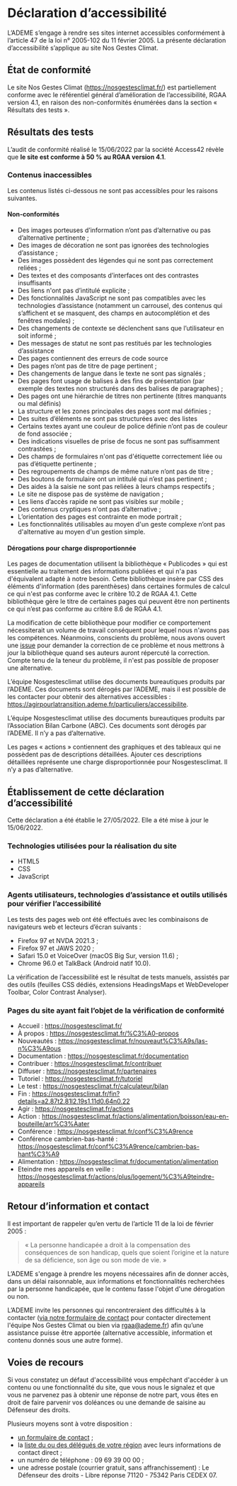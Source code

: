 # Déclaration d’accessibilité

L’ADEME s’engage à rendre ses sites internet accessibles conformément à l’article 47 de la loi n° 2005-102 du 11 février 2005.
La présente déclaration d’accessibilité s’applique au site Nos Gestes Climat.

## État de conformité

Le site Nos Gestes Climat (https://nosgestesclimat.fr/) est partiellement conforme avec le référentiel général d’amélioration de l’accessibilité, RGAA version 4.1, en raison des non-conformités énumérées dans la section « Résultats des tests ».

## Résultats des tests

L’audit de conformité réalisé le 15/06/2022 par la société Access42 révèle que **le site est conforme à 50 % au RGAA version 4.1**.

### Contenus inaccessibles

Les contenus listés ci-dessous ne sont pas accessibles pour les raisons suivantes.

#### Non-conformités

- Des images porteuses d’information n’ont pas d’alternative ou pas d’alternative pertinente ;
- Des images de décoration ne sont pas ignorées des technologies d’assistance ;
- Des images possèdent des légendes qui ne sont pas correctement reliées ;
- Des textes et des composants d’interfaces ont des contrastes insuffisants
- Des liens n'ont pas d’intitulé explicite ;
- Des fonctionnalités JavaScript ne sont pas compatibles avec les technologies d’assistance (notamment un carrousel, des contenus qui s’affichent et se masquent, des champs en autocomplétion et des fenêtres modales) ;
- Des changements de contexte se déclenchent sans que l’utilisateur en soit informé ;
- Des messages de statut ne sont pas restitués par les technologies d’assistance
- Des pages contiennent des erreurs de code source
- Des pages n’ont pas de titre de page pertinent ;
- Des changements de langue dans le texte ne sont pas signalés ;
- Des pages font usage de balises à des fins de présentation (par exemple des textes non structurés dans des balises de paragraphes) ;
- Des pages ont une hiérarchie de titres non pertinente (titres manquants ou mal définis)
- La structure et les zones principales des pages sont mal définies ;
- Des suites d’éléments ne sont pas structurées avec des listes
- Certains textes ayant une couleur de police définie n’ont pas de couleur de fond associée ;
- Des indications visuelles de prise de focus ne sont pas suffisamment contrastées ;
- Des champs de formulaires n'ont pas d'étiquette correctement liée ou pas d’étiquette pertinente ;
- Des regroupements de champs de même nature n’ont pas de titre ;
- Des boutons de formulaire ont un intitulé qui n’est pas pertinent ;
- Des aides à la saisie ne sont pas reliées à leurs champs respectifs ;
- Le site ne dispose pas de système de navigation ;
- Les liens d’accès rapide ne sont pas visibles sur mobile ;
- Des contenus cryptiques n'ont pas d’alternative ;
- L’orientation des pages est contrainte en mode portrait ;
- Les fonctionnalités utilisables au moyen d'un geste complexe n’ont pas d'alternative au moyen d'un gestion simple.

#### Dérogations pour charge disproportionnée

Les pages de documentation utilisent la bibliothèque « Publicodes » qui est essentielle au traitement des informations publiées et qui n'a pas d'équivalent adapté à notre besoin. Cette bibliothèque insère par CSS des éléments d'information (des parenthèses) dans certaines formules de calcul ce qui n'est pas conforme avec le critère 10.2 de RGAA 4.1. Cette bibliothèque gère le titre de certaines pages qui peuvent être non pertinents ce qui n’est pas conforme au critère 8.6 de RGAA 4.1.

La modification de cette bibliothèque pour modifier ce comportement nécessiterait un volume de travail conséquent pour lequel nous n'avons pas les compétences. Néanmoins, conscients du problème, nous avons ouvert une [issue](https://github.com/betagouv/publicodes/issues/226) pour demander la correction de ce problème et nous mettrons à jour la bibliothèque quand ses auteurs auront répercuté la correction. Compte tenu de la teneur du problème, il n'est pas possible de proposer une alternative.

L’équipe Nosgestesclimat utilise des documents bureautiques produits par l’ADEME. Ces documents sont dérogés par l’ADEME, mais il est possible de les contacter pour obtenir des alternatives accessibles : https://agirpourlatransition.ademe.fr/particuliers/accessibilite.

L’équipe Nosgestesclimat utilise des documents bureautiques produits par l’Association Bilan Carbone (ABC). Ces documents sont dérogés par l’ADEME. Il n’y a pas d’alternative.

Les pages « actions » contiennent des graphiques et des tableaux qui ne possèdent pas de descriptions détaillées. Ajouter ces descriptions détaillées représente une charge disproportionnée pour Nosgestesclimat. Il n’y a pas d’alternative.

## Établissement de cette déclaration d’accessibilité

Cette déclaration a été établie le 27/05/2022. Elle a été mise à jour le 15/06/2022.

### Technologies utilisées pour la réalisation du site

- HTML5
- CSS
- JavaScript

### Agents utilisateurs, technologies d’assistance et outils utilisés pour vérifier l’accessibilité

Les tests des pages web ont été effectués avec les combinaisons de navigateurs web et lecteurs d’écran suivants :

- Firefox 97 et NVDA 2021.3 ;
- Firefox 97 et JAWS 2020 ;
- Safari 15.0 et VoiceOver (macOS Big Sur, version 11.6) ;
- Chrome 96.0 et TalkBack (Android natif 10.0).

La vérification de l’accessibilité est le résultat de tests manuels, assistés par des outils (feuilles CSS dédiés, extensions HeadingsMaps et WebDeveloper Toolbar, Color Contrast Analyser).

### Pages du site ayant fait l’objet de la vérification de conformité

- Accueil : https://nosgestesclimat.fr/
- À propos : https://nosgestesclimat.fr/%C3%A0-propos
- Nouveautés : https://nosgestesclimat.fr/nouveaut%C3%A9s/las-n%C3%A9ous
- Documentation : https://nosgestesclimat.fr/documentation
- Contribuer : https://nosgestesclimat.fr/contribuer
- Diffuser : https://nosgestesclimat.fr/partenaires
- Tutoriel : https://nosgestesclimat.fr/tutoriel
- Le test : https://nosgestesclimat.fr/calculateur/bilan
- Fin : https://nosgestesclimat.fr/fin?details=a2.87t2.81l2.19s1.11d0.64n0.22
- Agir : https://nosgestesclimat.fr/actions
- Action : https://nosgestesclimat.fr/actions/alimentation/boisson/eau-en-bouteille/arr%C3%Aater
- Conférence : https://nosgestesclimat.fr/conf%C3%A9rence
- Conférence cambrien-bas-hanté : https://nosgestesclimat.fr/conf%C3%A9rence/cambrien-bas-hant%C3%A9
- Alimentation : https://nosgestesclimat.fr/documentation/alimentation
- Eteindre mes appareils en veille : https://nosgestesclimat.fr/actions/plus/logement/%C3%A9teindre-appareils

## Retour d’information et contact

Il est important de rappeler qu’en vertu de l’article 11 de la loi de février 2005 :

> « La personne handicapée a droit à la compensation des conséquences de son handicap, quels que soient l’origine et la nature de sa déficience, son âge ou son mode de vie. »

L’ADEME s'engage à prendre les moyens nécessaires afin de donner accès, dans un délai raisonnable, aux informations et fonctionnalités recherchées par la personne handicapée, que le contenu fasse l'objet d'une dérogation ou non.

L’ADEME invite les personnes qui rencontreraient des difficultés à la contacter ([via notre formulaire de contact](/contact) pour contacter directement l'équipe Nos Gestes Climat ou bien via [rgaa@ademe.fr](mailto:rgaa@ademe.fr)) afin qu’une assistance puisse être apportée (alternative accessible, information et contenu donnés sous une autre forme).

## Voies de recours

Si vous constatez un défaut d'accessibilité vous empêchant d'accéder à un contenu ou une fonctionnalité du site, que vous nous le signalez et que vous ne parvenez pas à obtenir une réponse de notre part, vous êtes en droit de faire parvenir vos doléances ou une demande de saisine au Défenseur des droits.

Plusieurs moyens sont à votre disposition :

- [un formulaire de contact](https://formulaire.defenseurdesdroits.fr/code/afficher.php?ETAPE=accueil_2016) ;
- la [liste du ou des délégués de votre région](https://www.defenseurdesdroits.fr/office/) avec leurs informations de contact direct ;
- un numéro de téléphone : 09 69 39 00 00 ;
- une adresse postale (courrier gratuit, sans affranchissement) : Le Défenseur des droits - Libre réponse 71120 - 75342 Paris CEDEX 07.
